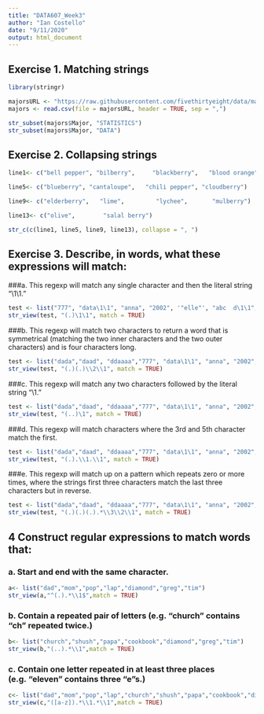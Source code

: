 ---
title: "DATA607_Week3"
author: "Ian Costello"
date: "9/11/2020"
output: html_document
---

## Exercise 1. Matching strings


```{r ex1}
library(stringr)

majorsURL <- "https://raw.githubusercontent.com/fivethirtyeight/data/master/college-majors/majors-list.csv"
majors <- read.csv(file = majorsURL, header = TRUE, sep = ",")

str_subset(majors$Major, "STATISTICS")
str_subset(majors$Major, "DATA")

```

## Exercise 2. Collapsing strings

```{r ex2}
line1<- c("bell pepper", "bilberry",     "blackberry",   "blood orange")

line5<- c("blueberry", "cantaloupe",   "chili pepper", "cloudberry")

line9<- c("elderberry",   "lime",         "lychee",       "mulberry")  

line13<- c("olive",        "salal berry")

str_c(c(line1, line5, line9, line13), collapse = ", ")

```


## Exercise 3. Describe, in words, what these expressions will match:

###a.
This regexp will match any single character and then the literal string "\1\1." 
```{r ex3a}
test <- list("777", "data\1\1", "anna", "2002", '"elle"', "abc  d\1\1", "\1\1\1\1\1\1\1\1\1", "a  a  a    ")
str_view(test, "(.)\1\1", match = TRUE)
```

###b.
This regexp will match two characters to return a word that is symmetrical (matching the two inner characters and the two outer characters) and is four characters long. 
```{r ex3b}
test <- list("dada","daad", "ddaaaa","777", "data\1\1", "anna", "2002", '"elle"', "abc  d\1\1", "\1\1\1\1\1\1\1\1\1", "a  a  a    ")
str_view(test, "(.)(.)\\2\\1", match = TRUE)
```

###c.
This regexp will match any two characters followed by the literal string "\1."
```{r ex3c}
test <- list("dada","daad", "ddaaaa","777", "data\1\1", "anna", "2002", '"elle"', "abc  d\1\1", "\1\1\1\1\1\1\1\1\1", "a  a  a    ")
str_view(test, "(..)\1", match = TRUE)
```

###d.
This regexp will match characters where the 3rd and 5th character match the first. 
```{r ex3d}
test <- list("dada","daad", "ddaaaa","777", "data\1\1", "anna", "2002", '"elle"', "abc  d\1\1", "\1\1\1\1\1\1\1\1\1", "a  a  a  vvvvv  ", "a    a    a       ")
str_view(test, "(.).\\1.\\1", match = TRUE)
```

###e.
This regexp will match up on a pattern which repeats zero or more times, where the strings first three characters match the last three characters but in reverse. 
```{r ex3e}
test <- list("dada","daad", "ddaaaa","777", "data\1\1", "anna", "2002", '"elle"', "abc  d\1\1", "\1\1\1\1\1\1\1\1\1", "a  a  a  vvvvv  ", "a    a    a       ")
str_view(test, "(.)(.)(.).*\\3\\2\\1", match = TRUE)
```

## 4 Construct regular expressions to match words that:

### a. Start and end with the same character.

```{r ex4a}
a<- list("dad","mom","pop","lap","diamond","greg","tim")
str_view(a,"^(.).*\\1$",match = TRUE)
```

### b. Contain a repeated pair of letters (e.g. "church" contains "ch" repeated twice.)

```{r ex4b}
b<- list("church","shush","papa","cookbook","diamond","greg","tim")
str_view(b,"(..).*\\1",match = TRUE)
```

### c. Contain one letter repeated in at least three places (e.g. "eleven" contains three "e"s.)

```{r ex4c}
c<- list("dad","mom","pop","lap","church","shush","papa","cookbook","diamond","greg","tim","eleven","elephant","Mississippi")
str_view(c,"([a-z]).*\\1.*\\1",match = TRUE)
```